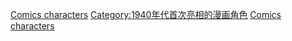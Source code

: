 {{cat topic in year| topic=首次亮相的漫畫角色| year=1943}}

[[Category:1943年漫畫|Comics characters]]
[[Category:1940年代首次亮相的漫画角色|Category:1940年代首次亮相的漫画角色]]
[[Category:1943年面世的虛構角色|Comics characters]]